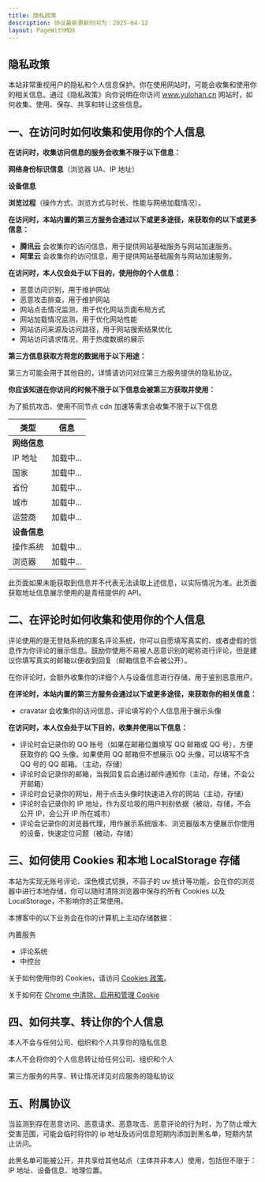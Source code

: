 ```yaml
---
title: 隐私政策
description: 协议最新更新时间为：2025-04-12
layout: PageWithMDX
---
```


## 隐私政策

本站非常重视用户的隐私和个人信息保护。你在使用网站时，可能会收集和使用你的相关信息。通过《隐私政策》向你说明在你访问 www.yulohan.cn 网站时，如何收集、使用、保存、共享和转让这些信息。

## 一、在访问时如何收集和使用你的个人信息

**在访问时，收集访问信息的服务会收集不限于以下信息：**

**网络身份标识信息**（浏览器 UA、IP 地址）

**设备信息**

**浏览过程**（操作方式、浏览方式与时长、性能与网络加载情况）。

**在访问时，本站内置的第三方服务会通过以下或更多途径，来获取你的以下或更多信息：**

- **腾讯云** 会收集你的访问信息，用于提供网站基础服务与网站加速服务。
- **阿里云** 会收集你的访问信息，用于提供网站基础服务与网站加速服务。

**在访问时，本人仅会处于以下目的，使用你的个人信息：**

- 恶意访问识别，用于维护网站
- 恶意攻击排查，用于维护网站
- 网站点击情况监测，用于优化网站页面布局方式
- 网站加载情况监测，用于优化网站性能
- 网站访问来源及访问路径，用于网站搜索结果优化
- 网站访问请求情况，用于热度数据的展示

**第三方信息获取方将您的数据用于以下用途：**

第三方可能会用于其他目的，详情请访问对应第三方服务提供的隐私协议。

**你应该知道在你访问的时候不限于以下信息会被第三方获取并使用：**

为了抵抗攻击、使用不同节点 cdn 加速等需求会收集不限于以下信息


| 类型         | 信息                                         |
| ------------ | -------------------------------------------- |
| **网络信息** |                                              |
| IP 地址      | <span id="userAgentIp">加载中...</span>      |
| 国家         | <span id="userAgentCountry">加载中...</span> |
| 省份         | <span id="userAgentRegion">加载中...</span>  |
| 城市         | <span id="userAgentCity">加载中...</span>    |
| 运营商       | <span id="userAgentIsp">加载中...</span>     |
| **设备信息** |                                              |
| 操作系统     | <span id="userAgentOs">加载中...</span>      |
| 浏览器       | <span id="userAgentBrowser">加载中...</span> |

<ScriptLoader />

此页面如果未能获取到信息并不代表无法读取上述信息，以实际情况为准。此页面获取地址信息展示使用的是青桔提供的 API。

## 二、在评论时如何收集和使用你的个人信息

评论使用的是无登陆系统的匿名评论系统，你可以自愿填写真实的、或者虚假的信息作为你评论的展示信息。鼓励你使用不易被人恶意识别的昵称进行评论，但是建议你填写真实的邮箱以便收到回复（邮箱信息不会被公开）。

在你评论时，会额外收集你的详细个人与设备信息进行存储，用于鉴别恶意用户。

**在评论时，本站内置的第三方服务会通过以下或更多途径，来获取你的相关信息：**

- cravatar 会收集你的访问信息、评论填写的个人信息用于展示头像

**在访问时，本人仅会处于以下目的，收集并使用以下信息：**

- 评论时会记录你的 QQ 账号（如果在邮箱位置填写 QQ 邮箱或 QQ 号），方便获取你的 QQ 头像。如果使用 QQ 邮箱但不想展示 QQ 头像，可以填写不含 QQ 号的 QQ 邮箱。（主动，存储）
- 评论时会记录你的邮箱，当我回复后会通过邮件通知你（主动，存储，不会公开邮箱）
- 评论时会记录你的网址，用于点击头像时快速进入你的网站（主动，存储）
- 评论时会记录你的 IP 地址，作为反垃圾的用户判别依据（被动，存储，不会公开 IP，会公开 IP 所在城市）
- 评论会记录你的浏览器代理，用作展示系统版本、浏览器版本方便展示你使用的设备，快速定位问题（被动，存储）

## 三、如何使用 Cookies 和本地 LocalStorage 存储

本站为实现无账号评论、深色模式切换，不蒜子的 uv 统计等功能，会在你的浏览器中进行本地存储，你可以随时清除浏览器中保存的所有 Cookies 以及 LocalStorage，不影响你的正常使用。

本博客中的以下业务会在你的计算机上主动存储数据：

内置服务

- 评论系统
- 中控台

关于如何使用你的 Cookies，请访问 [Cookies 政策](/cookies)。

关于如何在 [Chrome 中清除、启用和管理 Cookie](https://support.google.com/chrome/answer/95647?co=GENIE.Platform=Desktop&hl=zh-Hans)

## 四、如何共享、转让你的个人信息

本人不会与任何公司、组织和个人共享你的隐私信息

本人不会将你的个人信息转让给任何公司、组织和个人

第三方服务的共享、转让情况详见对应服务的隐私协议

## 五、附属协议

当监测到存在恶意访问、恶意请求、恶意攻击、恶意评论的行为时，为了防止增大受害范围，可能会临时将你的 ip 地址及访问信息短期内添加到黑名单，短期内禁止访问。

此黑名单可能被公开，并共享给其他站点（主体并非本人）使用，包括但不限于：IP 地址、设备信息、地理位置。
